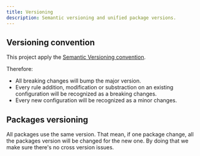 ```yaml
---
title: Versioning
description: Semantic versioning and unified package versions.
---
```


## Versioning convention

This project apply the [Semantic Versioning convention](https://semver.org/).

Therefore:

- All breaking changes will bump the major version.
- Every rule addition, modification or substraction on an existing configuration will be recognized as a breaking changes.
- Every new configuration will be recognized as a minor changes.

## Packages versioning

All packages use the same version. That mean, if one package change, all the packages version will be changed for the new one. By doing that we make sure there's no cross version issues.
